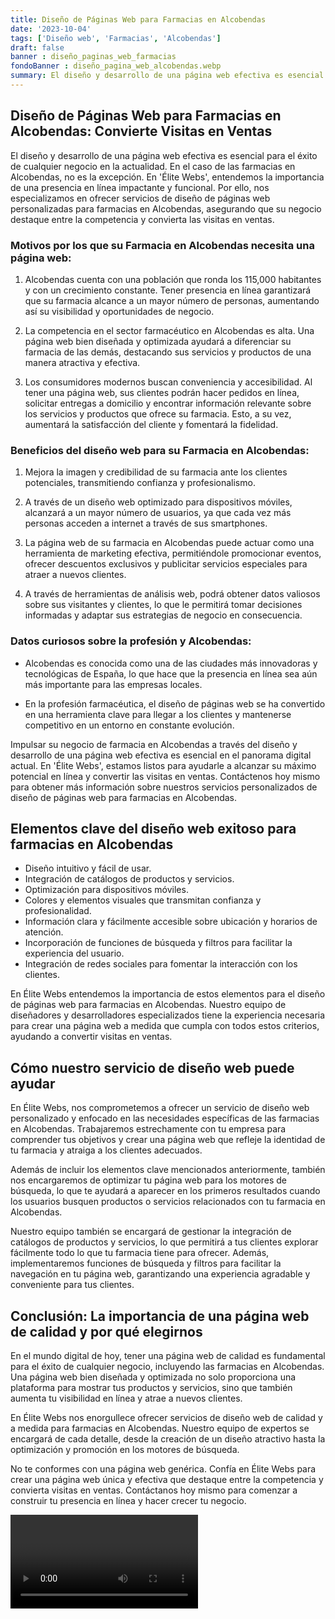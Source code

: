 ```yaml
---
title: Diseño de Páginas Web para Farmacias en Alcobendas
date: '2023-10-04'
tags: ['Diseño web', 'Farmacias', 'Alcobendas']
draft: false
banner : diseño_paginas_web_farmacias
fondoBanner : diseño_pagina_web_alcobendas.webp
summary: El diseño y desarrollo de una página web efectiva es esencial para el éxito de cualquier negocio en la actualidad. En el caso de las farmacias en Alcobendas, no es la excepción. En 'Élite Webs', entendemos la importancia de una presencia en línea impactante y funcional. Por ello, nos especializamos en ofrecer servicios de diseño de páginas web personalizadas para farmacias en Alcobendas, asegurando que su negocio destaque entre la competencia y convierta las visitas en ventas.
---
```


## Diseño de Páginas Web para Farmacias en Alcobendas: Convierte Visitas en Ventas

El diseño y desarrollo de una página web efectiva es esencial para el éxito de cualquier negocio en la actualidad. En el caso de las farmacias en Alcobendas, no es la excepción. En 'Élite Webs', entendemos la importancia de una presencia en línea impactante y funcional. Por ello, nos especializamos en ofrecer servicios de diseño de páginas web personalizadas para farmacias en Alcobendas, asegurando que su negocio destaque entre la competencia y convierta las visitas en ventas.

### Motivos por los que su Farmacia en Alcobendas necesita una página web:

1. Alcobendas cuenta con una población que ronda los 115,000 habitantes y con un crecimiento constante. Tener presencia en línea garantizará que su farmacia alcance a un mayor número de personas, aumentando así su visibilidad y oportunidades de negocio.

2. La competencia en el sector farmacéutico en Alcobendas es alta. Una página web bien diseñada y optimizada ayudará a diferenciar su farmacia de las demás, destacando sus servicios y productos de una manera atractiva y efectiva.

3. Los consumidores modernos buscan conveniencia y accesibilidad. Al tener una página web, sus clientes podrán hacer pedidos en línea, solicitar entregas a domicilio y encontrar información relevante sobre los servicios y productos que ofrece su farmacia. Esto, a su vez, aumentará la satisfacción del cliente y fomentará la fidelidad.

### Beneficios del diseño web para su Farmacia en Alcobendas:

1. Mejora la imagen y credibilidad de su farmacia ante los clientes potenciales, transmitiendo confianza y profesionalismo.

2. A través de un diseño web optimizado para dispositivos móviles, alcanzará a un mayor número de usuarios, ya que cada vez más personas acceden a internet a través de sus smartphones.

3. La página web de su farmacia en Alcobendas puede actuar como una herramienta de marketing efectiva, permitiéndole promocionar eventos, ofrecer descuentos exclusivos y publicitar servicios especiales para atraer a nuevos clientes.

4. A través de herramientas de análisis web, podrá obtener datos valiosos sobre sus visitantes y clientes, lo que le permitirá tomar decisiones informadas y adaptar sus estrategias de negocio en consecuencia.

### Datos curiosos sobre la profesión y Alcobendas:

- Alcobendas es conocida como una de las ciudades más innovadoras y tecnológicas de España, lo que hace que la presencia en línea sea aún más importante para las empresas locales.

- En la profesión farmacéutica, el diseño de páginas web se ha convertido en una herramienta clave para llegar a los clientes y mantenerse competitivo en un entorno en constante evolución.

Impulsar su negocio de farmacia en Alcobendas a través del diseño y desarrollo de una página web efectiva es esencial en el panorama digital actual. En 'Élite Webs', estamos listos para ayudarle a alcanzar su máximo potencial en línea y convertir las visitas en ventas. Contáctenos hoy mismo para obtener más información sobre nuestros servicios personalizados de diseño de páginas web para farmacias en Alcobendas.

<GifSeo />

<Cta />

## Elementos clave del diseño web exitoso para farmacias en Alcobendas

- Diseño intuitivo y fácil de usar.
- Integración de catálogos de productos y servicios.
- Optimización para dispositivos móviles.
- Colores y elementos visuales que transmitan confianza y profesionalidad.
- Información clara y fácilmente accesible sobre ubicación y horarios de atención.
- Incorporación de funciones de búsqueda y filtros para facilitar la experiencia del usuario.
- Integración de redes sociales para fomentar la interacción con los clientes.

En Élite Webs entendemos la importancia de estos elementos para el diseño de páginas web para farmacias en Alcobendas. Nuestro equipo de diseñadores y desarrolladores especializados tiene la experiencia necesaria para crear una página web a medida que cumpla con todos estos criterios, ayudando a convertir visitas en ventas.

## Cómo nuestro servicio de diseño web puede ayudar

En Élite Webs, nos comprometemos a ofrecer un servicio de diseño web personalizado y enfocado en las necesidades específicas de las farmacias en Alcobendas. Trabajaremos estrechamente con tu empresa para comprender tus objetivos y crear una página web que refleje la identidad de tu farmacia y atraiga a los clientes adecuados.

Además de incluir los elementos clave mencionados anteriormente, también nos encargaremos de optimizar tu página web para los motores de búsqueda, lo que te ayudará a aparecer en los primeros resultados cuando los usuarios busquen productos o servicios relacionados con tu farmacia en Alcobendas.

Nuestro equipo también se encargará de gestionar la integración de catálogos de productos y servicios, lo que permitirá a tus clientes explorar fácilmente todo lo que tu farmacia tiene para ofrecer. Además, implementaremos funciones de búsqueda y filtros para facilitar la navegación en tu página web, garantizando una experiencia agradable y conveniente para tus clientes.

## Conclusión: La importancia de una página web de calidad y por qué elegirnos

En el mundo digital de hoy, tener una página web de calidad es fundamental para el éxito de cualquier negocio, incluyendo las farmacias en Alcobendas. Una página web bien diseñada y optimizada no solo proporciona una plataforma para mostrar tus productos y servicios, sino que también aumenta tu visibilidad en línea y atrae a nuevos clientes.

En Élite Webs nos enorgullece ofrecer servicios de diseño web de calidad y a medida para farmacias en Alcobendas. Nuestro equipo de expertos se encargará de cada detalle, desde la creación de un diseño atractivo hasta la optimización y promoción en los motores de búsqueda.

No te conformes con una página web genérica. Confía en Élite Webs para crear una página web única y efectiva que destaque entre la competencia y convierta visitas en ventas. Contáctanos hoy mismo para comenzar a construir tu presencia en línea y hacer crecer tu negocio.

<Video />

<CtaBot job='Farmacias' city='Alcobendas'/>

<Gmaps query='Alcobendas+españa+maps' />